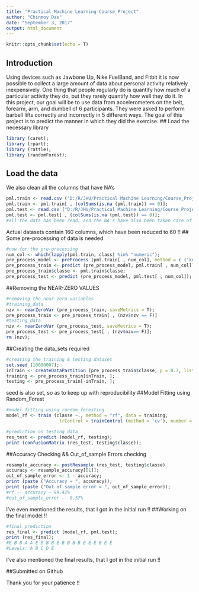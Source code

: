---
title: "Practical Machine Learning Course_Project"
author: "Chinmoy Das"
date: "September 3, 2017"
output: html_document
---

```{r setup, include = F}
knitr::opts_chunk$set(echo = T)
```
## Introduction
Using devices such as Jawbone Up, Nike FuelBand, and Fitbit it is now possible to collect a large amount of data about personal activity relatively inexpensively.
One thing that people regularly do is quantify how much of a particular activity they do, but they rarely quantify how well they do it.
In this project, our goal will be to use data from accelerometers on the belt, forearm, arm, and dumbell of 6 participants.
They were asked to perform barbell lifts correctly and incorrectly in 5 different ways.
The goal of this project is to predict the manner in which they did the exercise.
## Load the necessary library
```{r load_lib, include = T}
library (caret);
library (rpart);
library (rattle);
library (randomForest);
```
## Load the data
We also clean all the columns that have NA's
```{r load_data, include = T}
pml.train <- read.csv ("D:/R/JHU/Practical Machine Learning/Course_Project/pml-training.csv", na.strings = c ("NA", "#DIV/0!", ""));
pml.train <- pml.train[ , (colSums(is.na (pml.train)) == 0)];
pml.test <- read.csv ("D:/R/JHU/Practical Machine Learning/Course_Project/pml-testing.csv", na.strings = c ("NA", "#DIV/0!", ""));
pml.test <- pml.test[ , (colSums(is.na (pml.test)) == 0)];
#all the data has been read, and the NA's have also been taken care of
```
Actual datasets contain 160 columns, which have been reduced to 60 !!
## Some pre-processing of data is needed
```{r pre_process, include = T}
#now for the pre-processing
num_col <- which(lapply(pml.train, class) %in% "numeric");
pre_process_model <- preProcess (pml.train[ , num_col], method = c ('knnImpute', 'center', 'scale'));
pre_process_train <- predict (pre_process_model, pml.train[ , num_col]);
pre_process_train$classe <- pml.train$classe;
pre_process_test <- predict (pre_process_model, pml.test[ , num_col]);
```
##Removing the NEAR-ZERO VALUES
```{r nzv, include = T}
#removing the near-zero variables
#training_data
nzv <- nearZeroVar (pre_process_train, saveMetrics = T);
pre_process_train <- pre_process_train[ , (nzv$nzv == F)]
#testing_data
nzv <- nearZeroVar (pre_process_test, saveMetrics = T);
pre_process_test <- pre_process_test[ , (nzv$nzv== F)];
rm (nzv);
```
##Creating the data_sets required
```{r data_req, include = T}
#creating the training & testing dataset
set.seed (10000007);
inTrain <- createDataPartition (pre_process_train$classe, p = 0.7, list = F)
training <- pre_process_train[inTrain, ];
testing <- pre_process_train[-inTrain, ];
```
seed is also set, so as to keep up with reproducibility
##Model Fitting using Random_Forest
```{r model_fitting, include = T}
#model fitting using random_foresting
model_rf <- train (classe ~., method = "rf", data = training,
					trControl = trainControl (method = 'cv'), number = 5, allowParallel = T, importance = T);

#prediction on testing_data
res_test <- predict (model_rf, testing);
print (confusionMatrix (res_test, testing$classe));
```
##Accuracy Checking && Out_of_sample Errors checking
```{r checking, include = T}
resample_accuracy <- postResample (res_test, testing$classe)
accuracy <- resample_accuracy[[1]];
out_of_sample_error <- 1 - accuracy;
print (paste ("Accuracy = ", accuracy));
print (paste ("Out of sample error = ", out_of_sample_error));
#rf -- accuracy ~ 99.42%
#out_of_sample_error -- 0.57%
```
I've even mentioned the results, that I got in the initial run !!
##Working on the final model !!
```{r final_model, include = T}
#final prediction
res_final <- predict (model_rf, pml.test);
print (res_final);
#E B B A A E E B B E B B B B E E E B E E
#Levels: A B C D E
```
I've also mentioned the final results, that I got in the initial run !!

##Submitted on Github

Thank you for your patience !!